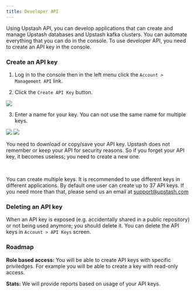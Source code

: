 ```yaml
---
title: Developer API
---
```


Using Upstash API, you can develop applications that can create and manage
Upstash databases and Upstash kafka clusters. You can automate everything that
you can do in the console. To use developer API, you need to create an API key
in the console.

### Create an API key

1. Log in to the console then in the left menu click the
   `Account > Management API` link.

2. Click the `Create API Key` button.

<Frame>
  <img src="/img/developerapi/api-key-list.png" />
</Frame>

3. Enter a name for your key. You can not use the same name for multiple keys.

<Frame>
  <img src="/img/developerapi/api-key-create.png" />
</Frame>

<Frame>
  <img src="/img/developerapi/api-key-secret.png" />
</Frame>

You need to download or copy/save your API key. Upstash does not remember or
keep your API for security reasons. So if you forget your API key, it becomes
useless; you need to create a new one.

<br />

You can create multiple keys. It is recommended to use different keys in
different applications. By default one user can create up to 37 API keys. If you
need more than that, please send us an email at
[support@upstash.com](mailto:support@upstash.com)

### Deleting an API key

When an API key is exposed (e.g. accidentally shared in a public repository) or
not being used anymore; you should delete it. You can delete the API keys in
`Account > API Keys` screen.

### Roadmap

**Role based access:** You will be able to create API keys with specific
priviledges. For example you will be able to create a key with read-only access.

**Stats:** We will provide reports based on usage of your API keys.
